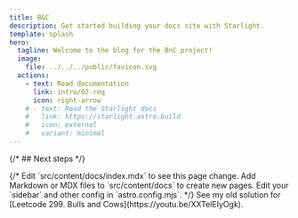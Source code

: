 ```yaml
---
title: B&C
description: Get started building your docs site with Starlight.
template: splash
hero:
  tagline: Welcome to the blog for the BnC project!
  image:
    file: ../../../public/favicon.svg
  actions:
    - text: Read documentation
      link: intro/02-req
      icon: right-arrow
    # - text: Read the Starlight docs
    #   link: https://starlight.astro.build
    #   icon: external
    #   variant: minimal
---
```



{/* ## Next steps */}

<CardGrid stagger>
	{/* <Card title="Update content" icon="pencil">
		Edit `src/content/docs/index.mdx` to see this page change.
	</Card>
	<Card title="Add new content" icon="add-document">
		Add Markdown or MDX files to `src/content/docs` to create new pages.
	</Card>
	<Card title="Configure your site" icon="setting">
		Edit your `sidebar` and other config in `astro.config.mjs`.
	</Card> */}
	<Card title="Watch me solve" icon="pencil">
		See my old solution for [Leetcode 299. Bulls and Cows](https://youtu.be/XXTelEIyOgk).
	</Card>
</CardGrid>
